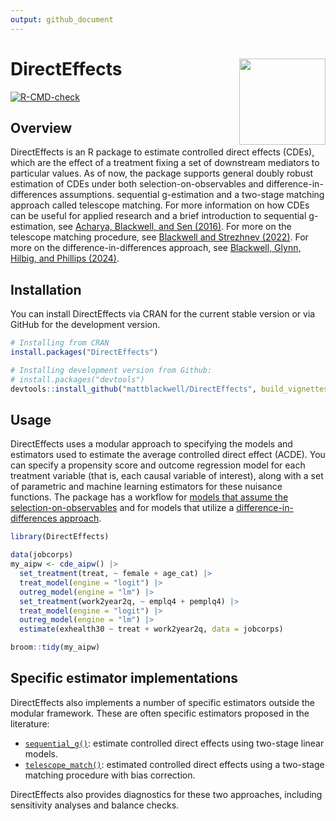 ```yaml
---
output: github_document
---
```



# DirectEffects <a href='https://mattblackwell.github.io/DirectEffects'><img src='man/figures/logo.png' align="right" height="138" /></a>

<!-- badges: start -->  [![R-CMD-check](https://github.com/mattblackwell/DirectEffects/workflows/R-CMD-check/badge.svg)](https://github.com/mattblackwell/DirectEffects/actions)
<!-- badges: end -->

## Overview


DirectEffects is an R package to estimate controlled direct effects (CDEs), which are the effect of a treatment fixing a set of downstream mediators to particular values. As of now, the package supports general doubly robust estimation of CDEs under both selection-on-observables and difference-in-differences assumptions. sequential g-estimation and a two-stage matching approach called telescope matching. For more information on how CDEs can be useful for applied research and a brief introduction to sequential g-estimation, see [Acharya, Blackwell, and Sen (2016)][de-paper]. For more on the telescope matching procedure, see  [Blackwell and Strezhnev (2022)][tm-paper]. For more on the difference-in-differences approach, see [Blackwell, Glynn, Hilbig, and Phillips (2024)][did-paper].


## Installation

You can install DirectEffects via CRAN for the current stable version or via GitHub for the development version. 

```r
# Installing from CRAN
install.packages("DirectEffects")

# Installing development version from Github:
# install.packages("devtools")
devtools::install_github("mattblackwell/DirectEffects", build_vignettes = TRUE)
```

## Usage


DirectEffects uses a modular approach to specifying the models and estimators used to estimate the average controlled direct effect (ACDE). You can specify a propensity score and outcome regression model for each treatment variable (that is, each causal variable of interest), along with a set of parametric and machine learning estimators for these nuisance functions. The package has a workflow for [models that assume the selection-on-observables](https://mattblackwell.github.io/DirectEffects/articles/DirectEffects.html) and for models that utilize a [difference-in-differences approach](https://mattblackwell.github.io/DirectEffects/articles/did_cde.html). 


```r
library(DirectEffects)

data(jobcorps)
my_aipw <- cde_aipw() |>
  set_treatment(treat, ~ female + age_cat) |>
  treat_model(engine = "logit") |>
  outreg_model(engine = "lm") |>
  set_treatment(work2year2q, ~ emplq4 + pemplq4) |>
  treat_model(engine = "logit") |>
  outreg_model(engine = "lm") |>
  estimate(exhealth30 ~ treat + work2year2q, data = jobcorps)

broom::tidy(my_aipw)
```




## Specific estimator implementations

DirectEffects also implements a number of specific estimators outside the modular framework. These are often specific estimators proposed in the literature:

- [`sequential_g()`](https://mattblackwell.github.io/DirectEffects/articles/sequential_g.html): estimate controlled direct effects using two-stage linear models. 
- [`telescope_match()`](https://mattblackwell.github.io/DirectEffects/articles/telescope_matching.html): estimated controlled direct effects using a two-stage matching procedure with bias correction. 

DirectEffects also provides diagnostics for these two approaches, including sensitivity analyses and balance checks. 

[de-paper]: http://www.mattblackwell.org/files/papers/direct-effects.pdf
[tm-paper]: https://www.mattblackwell.org/files/papers/telescope_matching.pdf
[did-paper]: https://www.mattblackwell.org/files/papers/did_cde.pdf
